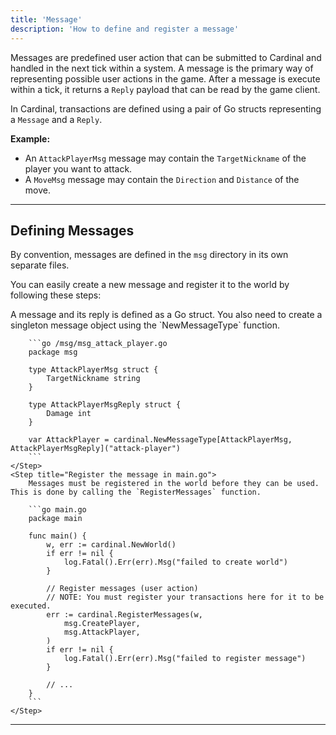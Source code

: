 ```yaml
---
title: 'Message'
description: 'How to define and register a message'
---
```


Messages are predefined user action that can be submitted to Cardinal and handled in the next tick within a system. A message is the primary way of representing possible user actions in the game. After a message is execute within a tick, it returns a `Reply` payload that can be read by the game client.

In Cardinal, transactions are defined using a pair of Go structs representing a `Message` and a `Reply`.

**Example:**
- An `AttackPlayerMsg` message may contain the `TargetNickname` of the player you want to attack.
- A `MoveMsg` message may contain the `Direction` and `Distance` of the move.

---

## Defining Messages

By convention, messages are defined in the `msg` directory in its own separate files.

You can easily create a new message and register it to the world by following these steps:

<Steps>
    <Step title="Define the message and reply struct">
        A message and its reply is defined as a Go struct. You also need to create a singleton message object using the `NewMessageType` function. 

        ```go /msg/msg_attack_player.go
        package msg
        
        type AttackPlayerMsg struct {
            TargetNickname string
        }

        type AttackPlayerMsgReply struct {
            Damage int
        }

        var AttackPlayer = cardinal.NewMessageType[AttackPlayerMsg, AttackPlayerMsgReply]("attack-player")
        ```
    </Step>
    <Step title="Register the message in main.go">
        Messages must be registered in the world before they can be used. This is done by calling the `RegisterMessages` function.

        ```go main.go
        package main

        func main() {
            w, err := cardinal.NewWorld()
            if err != nil {
                log.Fatal().Err(err).Msg("failed to create world")
            }
    
            // Register messages (user action)
            // NOTE: You must register your transactions here for it to be executed.
            err := cardinal.RegisterMessages(w,
                msg.CreatePlayer,
                msg.AttackPlayer,
            )
            if err != nil {
                log.Fatal().Err(err).Msg("failed to register message")
            }
    
            // ...
        }
        ```
    </Step>
</Steps>

--- 
